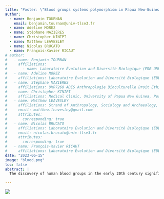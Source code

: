 ```yaml
---
title: "Poster: \"Blood groups systems polymorphism in Papua New-Guinea\""
author:
  - name: Benjamin TOURNAN
    email: benjamin.tournan@univ-tlse3.fr
  - name: Adeline MOREZ
  - name: Stéphane MAZIÈRES
  - name: Christopher KINIPI
  - name: Matthew LEAVESLEY
  - name: Nicolas BRUCATO
  - name: François-Xavier RICAUT
# author: 
#   - name: Benjamin TOURNAN
#     affiliations: 
#       - name: Laboratoire Évolution and Diversité Biologique (EDB UMR5174), Université de Toulouse Midi-Pyrénées, CNRS, IRD, UPS, Toulouse, France
#   - name: Adeline MOREZ
#     affiliations: Laboratoire Évolution and Diversité Biologique (EDB UMR5174), Université de Toulouse Midi-Pyrénées, CNRS, IRD, UPS, Toulouse, France
#   - name: Stéphane MAZIÈRES
#     affiliations: UMR7268 ADES Anthropologie Bioculturelle Droit Ethique et Santé Aix-Marseille Université - Campus Timone, France
#   - name: Christopher KINIPI
#     affiliations: Medical Clinic, University of Papua New Guinea, Port Moresby, Papua New Guinea
#   - name: Matthew LEAVESLEY
#     affiliations: Strand of Anthropology, Sociology and Archaeology, School of Humanities and Social Sciences, University of Papua New Guinea, National Capital District, Papua New Guinea
#     email: matthew.leavesley@gmail.com
#     attributes:
#       corresponding: true
#   - name: Nicolas BRUCATO
#     affiliations: Laboratoire Évolution and Diversité Biologique (EDB UMR5174), Université de Toulouse Midi-Pyrénées, CNRS, IRD, UPS, Toulouse, France
#     email: nicolas.brucato@univ-tlse3.fr
#     attributes:
#       corresponding: true
#   - name: François-Xavier RICAUT 
#     affiliations: Laboratoire Évolution and Diversité Biologique (EDB UMR5174), Université de Toulouse Midi-Pyrénées, CNRS, IRD, UPS, Toulouse, France
date: "2023-06-15"
image: "blood.png"
toc: false
abstract: |
  The discovery of human blood groups in the early 20th century significantly advanced transfusion medicine. These groups were also among the first biological markers used to reconstruct the population history of New Guinea in the early 1920s. Recent advances in whole genome sequencing has allowed accurate blood group phenotyping and genotyping (43 blood group systems involving 48 genes and 1500 alleles), and in parallel has revealed that New Guineans harbor one of the greatest genetic diversities on the planet. However, blood group genomic profiles in New Guineans, their geographic distribution and their link to pathogenic pressure (i.e. malaria) is understudied. Using these new genomic resources, this study describes the blood group diversity from 150 whole genome sequences from 18 provinces in Papua New Guinea. We found that there is a strong geographic structuration based on the 72 blood group variants identified. In addition, our results suggest a link between some alleles and the presence of the malaria causing parasites (*P. falciparum* and *P. vivax*) – some of these alleles being potentially inherited from Neanderthal and Denisovan.<br>Our study shows the potential of genomic blood group profiling to better understand the interaction between blood groups, environment and population history in Papua New Guinea.

---
```


![](poster_BloodGroups.jpg)